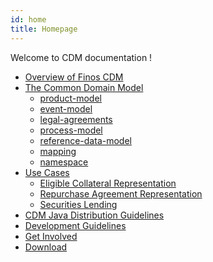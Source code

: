 ```yaml
---
id: home
title: Homepage
---
```


Welcome to CDM documentation !

* [Overview of Finos CDM](/docs/cdm-overview)
* [The Common Domain Model](/docs/common-domain-model)
    - [product-model](/docs/product-model)
    - [event-model](/docs/event-model)
    - [legal-agreements](/docs/legal-agreements)
    - [process-model](/docs/process-model)
    - [reference-data-model](/docs/reference-data-model)
    - [mapping](/docs/mapping)
    - [namespace](/docs/namespace)
* [Use Cases](/docs/use-cases)
    - [Eligible Collateral Representation](/docs/eligible-collateral-representation)
    - [Repurchase Agreement Representation](/docs/repurchase-agreement-representation)
    - [Securities Lending](/docs/securities-lending)
* [CDM Java Distribution Guidelines](/docs/cdm-guidelines)
* [Development Guidelines](/docs/contribution)
* [Get Involved](/docs/get-involved)
* [Download](/docs/download)

